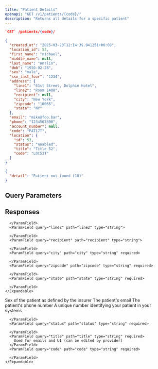```yaml
---
title: "Patient Details"
openapi: "GET /v1/patients/{code}/"
description: "Returns all details for a specific patient"
---
```


<CodeGroup>

```json Endpoint
`GET` /patients/{code}/
```

</CodeGroup>

<ResponseExample>

```json 200
{
  "created_at": "2025-03-23T12:14:39.941251+00:00",
  "location_id": 53,
  "first_name": "michael",
  "middle_name": null,
  "last_name": "enslin",
  "dob": "1950-02-28",
  "sex": "male",
  "ssn_last_four": "1234",
  "address": {
    "line1": "61st Street, Dolphin Hotel",
    "line2": "Room 1408",
    "recipient": null,
    "city": "New York",
    "zipcode": "10065",
    "state": "NY"
  },
  "email": "mike@foo.bar",
  "phone": "1234567890",
  "account_number": null,
  "code": "PAT17T",
  "location": {
    "id": 53,
    "status": "enabled",
    "title": "Title 52",
    "code": "LOC53T"
  }
}
```


```json 404
{
  "detail": "Patient not found (18)"
}
```

</ResponseExample>

## Query Parameters

<ParamField query="code" path="code" type="string" required>
  
</ParamField>

## Responses

<Accordion title="200 JSON Object Response Schema" icon="check">
  <ParamField query="created_at" path="created_at" type="string" required>
    
  </ParamField>
  <ParamField query="location_id" path="location_id" type="integer" required>
    
  </ParamField>
  <ParamField query="first_name" path="first_name" type="string" required>
    
  </ParamField>
  <ParamField query="middle_name" path="middle_name" type="string">
    
  </ParamField>
  <ParamField query="last_name" path="last_name" type="string" required>
    
  </ParamField>
  <ParamField query="dob" path="dob" type="string" required>
    
  </ParamField>
  <ParamField query="ssn_last_four" path="ssn_last_four" type="string">
    
  </ParamField>
  <ParamField query="address" path="address" type="object">
    <Expandable title="Address Properties" defaultOpen="true">
      <ParamField query="line1" path="line1" type="string" required>
        
      </ParamField>
      <ParamField query="line2" path="line2" type="string">
        
      </ParamField>
      <ParamField query="recipient" path="recipient" type="string">
        
      </ParamField>
      <ParamField query="city" path="city" type="string" required>
        
      </ParamField>
      <ParamField query="zipcode" path="zipcode" type="string" required>
        
      </ParamField>
      <ParamField query="state" path="state" type="string" required>
        
      </ParamField>
    </Expandable>
  </ParamField>
  <ParamField query="sex" path="sex" type="string">
    Sex of the patient as defined by the insurer
  </ParamField>
  <ParamField query="email" path="email" type="string">
    The patient's email
  </ParamField>
  <ParamField query="phone" path="phone" type="string">
    The patient's phone number
  </ParamField>
  <ParamField query="account_number" path="account_number" type="string">
    A unique number identifying your patient in your systems
  </ParamField>
  <ParamField query="code" path="code" type="string" required>
    
  </ParamField>
  <ParamField query="Location" path="Location" type="object">
    <Expandable title="Location Properties" defaultOpen="true">
      <ParamField query="id" path="id" type="integer" required>
        
      </ParamField>
      <ParamField query="status" path="status" type="string" required>
        
      </ParamField>
      <ParamField query="title" path="title" type="string" required>
        Used for emails and UI (can be edited by provider)
      </ParamField>
      <ParamField query="code" path="code" type="string" required>
        
      </ParamField>
    </Expandable>
  </ParamField>
</Accordion>